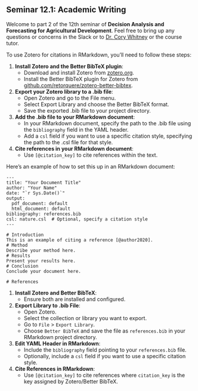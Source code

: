 ## Seminar 12.1: Academic Writing {#writing} 
<!-- [Academic writing part 2](#citations) -->

Welcome to part 2 of the 12th seminar of **Decision Analysis and Forecasting for Agricultural Development**. Feel free to bring up any questions or concerns in the Slack or to [Dr. Cory Whitney](mailto:cory.whitney@uni-bonn.de?subject=[Seminar_10]%20Decision%20Analysis%20Lecture) or the course tutor.

To use Zotero for citations in RMarkdown, you'll need to follow these steps:

1. **Install Zotero and the Better BibTeX plugin**:
    - Download and install Zotero from [zotero.org](https://www.zotero.org/).
    - Install the Better BibTeX plugin for Zotero from [github.com/retorquere/zotero-better-bibtex](https://github.com/retorquere/zotero-better-bibtex).
    
2. **Export your Zotero library to a .bib file**:
    - Open Zotero and go to the File menu.
    - Select Export Library and choose the Better BibTeX format.
    - Save the exported .bib file to your project directory.
    
3. **Add the .bib file to your RMarkdown document**:
    - In your RMarkdown document, specify the path to the .bib file using the `bibliography` field in the YAML header.
    - Add a `csl` field if you want to use a specific citation style, specifying the path to the .csl file for that style.
    
4. **Cite references in your RMarkdown document**:
    - Use `[@citation_key]` to cite references within the text.
    
Here's an example of how to set this up in an RMarkdown document:


```
---
title: "Your Document Title"
author: "Your Name"
date: "`r Sys.Date()`"
output:
  pdf_document: default
  html_document: default
bibliography: references.bib
csl: nature.csl  # Optional, specify a citation style
---

# Introduction
This is an example of citing a reference [@author2020].
# Method
Describe your method here.
# Results
Present your results here.
# Conclusion
Conclude your document here.

# References

```

1. **Install Zotero and Better BibTeX**:
    - Ensure both are installed and configured.

2. **Export Library to .bib File**:
    - Open Zotero.
    - Select the collection or library you want to export.
    - Go to `File` > `Export Library`.
    - Choose `Better BibTeX` and save the file as `references.bib` in your RMarkdown project directory.
    
3. **Edit YAML Header in RMarkdown**:
    - Include the `bibliography` field pointing to your `references.bib` file.
    - Optionally, include a `csl` field if you want to use a specific citation style.

4. **Cite References in RMarkdown**:
    - Use `[@citation_key]` to cite references where `citation_key` is the key assigned by Zotero/Better BibTeX.
    
